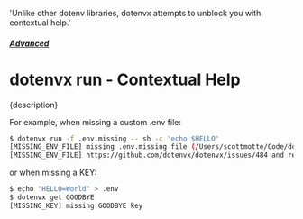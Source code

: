   'Unlike other dotenv libraries, dotenvx attempts to unblock you with contextual help.'

##### [Advanced](/docs/advanced)
# dotenvx run - Contextual Help

<p className="lead">{description}</p>

For example, when missing a custom .env file:

```sh
$ dotenvx run -f .env.missing -- sh -c 'echo $HELLO'
[MISSING_ENV_FILE] missing .env.missing file (/Users/scottmotte/Code/dotenvx/playground/apr-16/.env.missing)
[MISSING_ENV_FILE] https://github.com/dotenvx/dotenvx/issues/484 and re-run [dotenvx run -- echo]
```

or when missing a KEY:

```sh
$ echo "HELLO=World" > .env
$ dotenvx get GOODBYE
[MISSING_KEY] missing GOODBYE key
```
